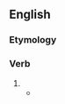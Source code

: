 ==English==

===Etymology===
{{suffix|en|gave|est}}

===Verb===
{{head|en|verb form|cat2=second-person singular forms}}

# {{en-archaic second-person singular past of|give}}
#* {{RQ:KJV|Genesis|3|12||And the man said, The woman whom thou '''gavest''' to be with me, she gave me of the tree, and I did eat.}}